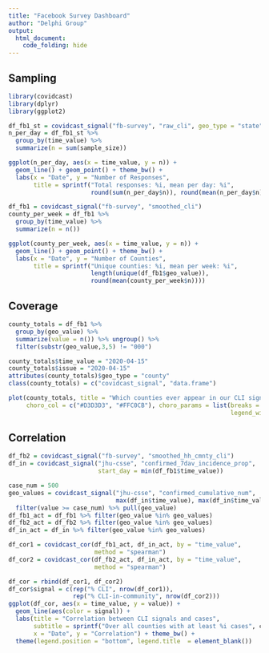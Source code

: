 ```yaml
---
title: "Facebook Survey Dashboard"
author: "Delphi Group"
output:
  html_document:
    code_folding: hide
---
```


## Sampling

```r
library(covidcast)
library(dplyr)
library(ggplot2)

df_fb1_st = covidcast_signal("fb-survey", "raw_cli", geo_type = "state")
n_per_day = df_fb1_st %>% 
  group_by(time_value) %>% 
  summarize(n = sum(sample_size)) 

ggplot(n_per_day, aes(x = time_value, y = n)) + 
  geom_line() + geom_point() + theme_bw() + 
  labs(x = "Date", y = "Number of Responses",
       title = sprintf("Total responses: %i, mean per day: %i", 
                       round(sum(n_per_day$n)), round(mean(n_per_day$n))))

df_fb1 = covidcast_signal("fb-survey", "smoothed_cli")
county_per_week = df_fb1 %>% 
  group_by(time_value) %>%
  summarize(n = n())

ggplot(county_per_week, aes(x = time_value, y = n)) + 
  geom_line() + geom_point() + theme_bw() + 
  labs(x = "Date", y = "Number of Counties", 
       title = sprintf("Unique counties: %i, mean per week: %i", 
                       length(unique(df_fb1$geo_value)), 
                       round(mean(county_per_week$n))))
```

## Coverage

```r
county_totals = df_fb1 %>% 
  group_by(geo_value) %>%
  summarize(value = n()) %>% ungroup() %>%
  filter(substr(geo_value,3,5) != "000") 

county_totals$time_value = "2020-04-15"
county_totals$issue = "2020-04-15"
attributes(county_totals)$geo_type = "county"
class(county_totals) = c("covidcast_signal", "data.frame")

plot(county_totals, title = "Which counties ever appear in our CLI signals?",
     choro_col = c("#D3D3D3", "#FFC0CB"), choro_params = list(breaks = c(0, 1), 
                                                              legend_width = 5))
```

## Correlation

```r
df_fb2 = covidcast_signal("fb-survey", "smoothed_hh_cmnty_cli")
df_in = covidcast_signal("jhu-csse", "confirmed_7dav_incidence_prop", 
                         start_day = min(df_fb1$time_value))

case_num = 500
geo_values = covidcast_signal("jhu-csse", "confirmed_cumulative_num",
                              max(df_in$time_value), max(df_in$time_value)) %>%
  filter(value >= case_num) %>% pull(geo_value)
df_fb1_act = df_fb1 %>% filter(geo_value %in% geo_values)
df_fb2_act = df_fb2 %>% filter(geo_value %in% geo_values)
df_in_act = df_in %>% filter(geo_value %in% geo_values)

df_cor1 = covidcast_cor(df_fb1_act, df_in_act, by = "time_value",
                        method = "spearman")
df_cor2 = covidcast_cor(df_fb2_act, df_in_act, by = "time_value",
                        method = "spearman")

df_cor = rbind(df_cor1, df_cor2)
df_cor$signal = c(rep("% CLI", nrow(df_cor1)), 
                  rep("% CLI-in-community", nrow(df_cor2)))
ggplot(df_cor, aes(x = time_value, y = value)) + 
  geom_line(aes(color = signal)) + 
  labs(title = "Correlation between CLI signals and cases",
       subtitle = sprintf("Over all counties with at least %i cases", case_num),
       x = "Date", y = "Correlation") + theme_bw() +
  theme(legend.position = "bottom", legend.title  = element_blank())
```